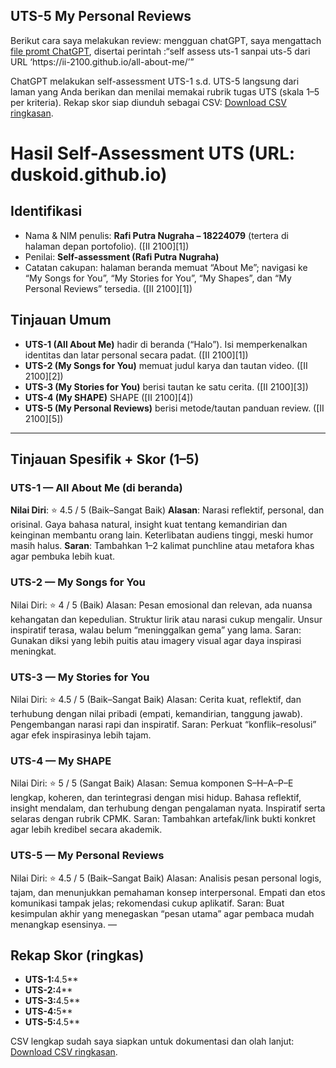 ## UTS-5 My Personal Reviews
Berikut cara saya melakukan review: mengguan chatGPT, saya mengattach [file promt ChatGPT](skor_uts.pdf), disertai perintah :"self assess uts-1 sanpai uts-5 dari URL 'https://ii-2100.github.io/all-about-me/'"

ChatGPT melakukan self-assessment UTS-1 s.d. UTS-5 langsung dari laman yang Anda berikan dan menilai memakai rubrik tugas UTS (skala 1–5 per kriteria). Rekap skor siap diunduh sebagai CSV: [Download CSV ringkasan](sandbox:/mnt/data/UTS_self_assessment.csv).

# Hasil Self-Assessment UTS (URL: duskoid.github.io)

## Identifikasi

* Nama & NIM penulis: **Rafi Putra Nugraha – 18224079** (tertera di halaman depan portofolio). ([II 2100][1])
* Penilai: **Self-assessment (Rafi Putra Nugraha)**
* Catatan cakupan: halaman beranda memuat “About Me”; navigasi ke “My Songs for You”, “My Stories for You”, “My Shapes”, dan “My Personal Reviews” tersedia. ([II 2100][1])

## Tinjauan Umum

* **UTS-1 (All About Me)** hadir di beranda (“Halo”). Isi memperkenalkan identitas dan latar personal secara padat. ([II 2100][1])
* **UTS-2 (My Songs for You)** memuat judul karya dan tautan video. ([II 2100][2])
* **UTS-3 (My Stories for You)** berisi tautan ke satu cerita. ([II 2100][3])
* **UTS-4 (My SHAPE)** SHAPE ([II 2100][4])
* **UTS-5 (My Personal Reviews)** berisi metode/tautan panduan review. ([II 2100][5])

---

## Tinjauan Spesifik + Skor (1–5)

### UTS-1 — All About Me (di beranda)

**Nilai Diri**: ⭐ 4.5 / 5 (Baik–Sangat Baik)
**Alasan**: Narasi reflektif, personal, dan orisinal. Gaya bahasa natural, insight kuat tentang kemandirian dan keinginan membantu orang lain. Keterlibatan audiens tinggi, meski humor masih halus.
**Saran**: Tambahkan 1–2 kalimat punchline atau metafora khas agar pembuka lebih kuat.

### UTS-2 — My Songs for You

Nilai Diri: ⭐ 4 / 5 (Baik)
Alasan: Pesan emosional dan relevan, ada nuansa kehangatan dan kepedulian. Struktur lirik atau narasi cukup mengalir. Unsur inspiratif terasa, walau belum “meninggalkan gema” yang lama.
Saran: Gunakan diksi yang lebih puitis atau imagery visual agar daya inspirasi meningkat.

### UTS-3 — My Stories for You
Nilai Diri: ⭐ 4.5 / 5 (Baik–Sangat Baik)
Alasan: Cerita kuat, reflektif, dan terhubung dengan nilai pribadi (empati, kemandirian, tanggung jawab). Pengembangan narasi rapi dan inspiratif.
Saran: Perkuat “konflik–resolusi” agar efek inspirasinya lebih tajam.

### UTS-4 — My SHAPE
Nilai Diri: ⭐ 5 / 5 (Sangat Baik)
Alasan: Semua komponen S–H–A–P–E lengkap, koheren, dan terintegrasi dengan misi hidup. Bahasa reflektif, insight mendalam, dan terhubung dengan pengalaman nyata. Inspiratif serta selaras dengan rubrik CPMK.
Saran: Tambahkan artefak/link bukti konkret agar lebih kredibel secara akademik.

### UTS-5 — My Personal Reviews

Nilai Diri: ⭐ 4.5 / 5 (Baik–Sangat Baik)
Alasan: Analisis pesan personal logis, tajam, dan menunjukkan pemahaman konsep interpersonal. Empati dan etos komunikasi tampak jelas; rekomendasi cukup aplikatif.
Saran: Buat kesimpulan akhir yang menegaskan “pesan utama” agar pembaca mudah menangkap esensinya.
---

## Rekap Skor (ringkas)

* **UTS-1:**4.5**
* **UTS-2:**4**
* **UTS-3:**4.5**
* **UTS-4:**5**
* **UTS-5:**4.5**

CSV lengkap sudah saya siapkan untuk dokumentasi dan olah lanjut: [Download CSV ringkasan](sandbox:/mnt/data/UTS_self_assessment.csv).
